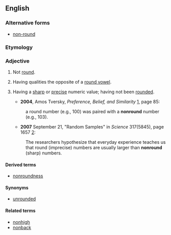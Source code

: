 ==English==
===Alternative forms===
*[[non-round]]

===Etymology===
{{prefix|non|round}}

===Adjective===
{{en-adj|-}}

# {{qualifier|of a shape}} Not [[round]].
# {{phonetics|of a vowel}} Having qualities the opposite of a [[round vowel]].
# {{psychology|of a number}} Having a [[sharp]] or [[precise]] numeric value; having not been [[rounded]].
#*'''2004''', Amos Tversky, ''Preference, Belief, and Similarity'' [http://books.google.com/books?id=OCXAgA3sigIC], page 85:
#:a round number (e.g., 100) was paired with a '''nonround''' number (e.g., 103).
#*'''2007''' September 21, "Random Samples" in ''Science'' 317(5845), page 1657 [http://www.sciencemag.org/cgi/content/full/317/5845/1657b]:
#:The researchers hypothesize that everyday experience teaches us that round (imprecise) numbers are usually larger than '''nonround''' (sharp) numbers. 

====Derived terms====
*[[nonroundness]]

====Synonyms====
*[[unrounded]]

====Related terms====
*[[nonhigh]]
*[[nonback]]
